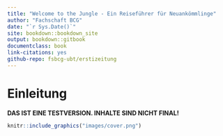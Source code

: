 ```yaml
--- 
title: "Welcome to the Jungle - Ein Reiseführer für Neuankömmlinge"
author: "Fachschaft BCG"
date: "`r Sys.Date()`"
site: bookdown::bookdown_site
output: bookdown::gitbook
documentclass: book
link-citations: yes
github-repo: fsbcg-ubt/erstizeitung
---
```


# Einleitung

**DAS IST EINE TESTVERSION. INHALTE SIND NICHT FINAL!**

```r
knitr::include_graphics("images/cover.png")
```